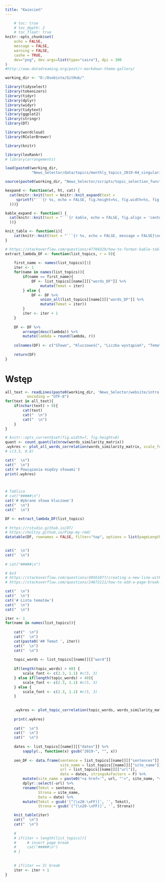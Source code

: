 ```yaml
---
title: "Kwiecień"
---
```


```r

    # toc: true
    # toc_depth: 2
    # toc_float: true
knitr::opts_chunk$set(
	echo = FALSE,
	message = FALSE,
	warning = FALSE,
	cashe = TRUE,
	dev="png", dev.args=list(type="cairo"), dpi = 300
)
#http://www.datadreaming.org/post/r-markdown-theme-gallery/ 
```

```r
working_dir <- "D:/Osobiste/GitHub/"

library(tidyselect)
library(tokenizers)
library(tidyr)
library(dplyr)
library(widyr)
library(tidytext)
library(ggplot2)
library(stringr)
library(DT)

library(wordcloud)
library(RColorBrewer)

library(knitr)

library(lexRankr)
# library(arrangements)

load(paste0(working_dir, 
            "News_Selector/data/topics/monthly_topics_2019-04_singularity_penalty_01_512.RData"))

source(paste0(working_dir, "News_Selector/scripts/topic_selection_functions.R"), encoding = "UTF8")

kexpand <- function(wt, ht, cat) {
  cat(knitr::knit(text = knitr::knit_expand(text = 
     sprintf("```{r %s, echo = FALSE, fig.height=%s, fig.width=%s, fig.align = 'center'}\nprint(.wykres)\n```", cat, ht, wt)
  )))}

kable_expand <- function() {
  cat(knitr::knit(text = "```{r kable, echo = FALSE, fig.align = 'center'}\nkable(DF, digits = 0, position = 'c')\n```", quiet = T
  ))}

knit_table <- function(i){
    cat(knitr::knit(text = "```{r %s, echo = FALSE, message = FALSE}\ndatatable(sen_DF, rownames = FALSE, options = list(pageLength = 10, scrollX=T), escape = F)\n```", i, quiet = T))
}

# https://stackoverflow.com/questions/47704329/how-to-format-kable-table-when-knit-from-rmd-to-word-with-bookdown
extract_lambda_DF <- function(list_topics, r = 0){
    
    first_name <- names(list_topics)[1]
    iter <- 1
    for(name in names(list_topics)){
        if(name == first_name){
            DF <- list_topics[[name]][["words_DF"]] %>%
                mutate(Temat = iter)
        } else {
            DF <- DF %>%
                union_all(list_topics[[name]][["words_DF"]] %>%
                mutate(Temat = iter))
        }
        iter <- iter + 1
    }
    
    DF <- DF %>%
        arrange(desc(lambda)) %>%
        mutate(lambda = round(lambda, r))
    
    colnames(DF) <- c("Słowo", "Kluczowość", "Liczba wystąpień", "Temat")
    
    return(DF)
}

```

# Wstęp

```r

all_text <- readLines(paste0(working_dir, 'News_Selector/website/intro.md'),
          encoding = "UTF-8")
for(text in all_text){
    if(nchar(text) > 0){
        cat(text)
        cat("  \n")
        cat("  \n")
    }
}

```


```r
# knitr::opts_current$set(fig.width=7, fig.height=8) 
quant <- count_quantile(nrow(words_similarity_matrix))
.wykres <- plot_all_words_correlation(words_similarity_matrix, scale_font = c(2.4, 1.0), class_num = 6, min_association = 0.6, lambda_DF=lambda_daily_DF, maximum_words_num = 200)
# c(3.5, 0.8)

cat("  \n") 
cat("  \n") 
cat('# Powiązania między słowami')
print(.wykres)




```

```r
# Tablica
# cat("#####\n")
cat('# Wybrane słowa kluczowe')
cat("  \n") 
cat("  \n") 

DF <- extract_lambda_DF(list_topics)
    
# https://rstudio.github.io/DT/
# https://holtzy.github.io/Pimp-my-rmd/
datatable(DF, rownames = FALSE, filter="top", options = list(pageLength = 10, scrollX=T))
    

cat("  \n") 
cat("  \n") 
    
# cat("#####\n")

```

```r
# 6x3
# https://stackoverflow.com/questions/49561077/creating-a-new-line-within-an-rmarkdown-chunk
# https://stackoverflow.com/questions/24672111/how-to-add-a-page-break-in-word-document-generated-by-rstudio-markdown

cat("  \n") 
cat("  \n") 
cat('# Lista tematów')
cat("  \n")
cat("  \n")  

iter <- 1
for(name in names(list_topics)){
    
    cat("  \n") 
    cat("  \n") 
    cat(paste0('## Temat ', iter))
    cat("  \n") 
    cat("  \n") 
    
    topic_words <- list_topics[[name]][["word"]]
    
    if(length(topic_words) > 60) {
        scale_font <- c(2.3, 1.1) #c(5, 3)
    } else if(length(topic_words) > 40){
        scale_font <- c(2.3, 1.1) #c(5, 3)
    } else {
        scale_font <- c(2.3, 1.1) #c(5, 3)
    }
    
    
    .wykres <- plot_topic_correlation(topic_words, words_similarity_matrix, scale_font = scale_font, class_num = 6, min_association = 0.4, lambda_DF = lambda_daily_DF, maximum_words_num = 40)
    
    print(.wykres)
    
    cat("  \n") 
    cat("  \n") 
    cat("  \n")
    
    dates <- list_topics[[name]][["dates"]] %>%
        sapply(., function(x) gsub("2019-", "", x))
    
    sen_DF <- data.frame(sentence = list_topics[[name]][["sentences"]],
                         site_name = list_topics[[name]][["site_name"]],
                         url = list_topics[[name]][["url"]],
                         date = dates, stringsAsFactors = F) %>%
        mutate(site_name = paste0("<a href='", url, "'>", site_name, "</a>")) %>%
        dplyr::select(-url) %>%
        rename(Tekst = sentence,
               Strona = site_name,
               Data = date) %>%
        mutate(Tekst = gsub('[^(\x20-\xFF)]', '', Tekst),
               Strona = gsub('[^(\x20-\xFF)]', '', Strona))

    knit_table(iter)
    cat("  \n")
    cat("  \n")
    
    # 
    # if(iter < length(list_topics)){
    #     # insert page break
    #     cat("#####\n")
    # }
    
    
    # if(iter == 3) break
    iter <- iter + 1
}
```

